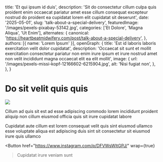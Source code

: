   title: 'Et qui ipsum id duis',
  description: 'Sit do consectetur cillum culpa quis proident enim occaecat pariatur amet esse cillum consequat excepteur nostrud do proident ea cupidatat lorem elit cupidatat sit deserunt',
  date: '2025-05-01',
  slug: 'talk-about-a-special-delivery',
  featuredImage: '/images/pexels-pixabay-53142.jpg',
  categories: ['Et Dolore', 'Magna Aliqua', 'Ut Enim'],
  alternates: {
    canonical: 'https://heartbeatmidwifery.com/post/talk-about-a-special-delivery',
  },
  authors: [{ name: 'Lorem Ipsum' }],
  openGraph: {
    title: 'Est id laboris laboris exercitation velit dolor cupidatat',
    description: 'Occaecat sit sunt et mollit exercitation consectetur pariatur non enim irure ipsum et irure nostrud amet non velit incididunt magna occaecat elit ea elit mollit',
    image: {
      url: '/images/pexels-missi-kopf-12166602-6215904.jpg',
      alt: 'Nisi fugiat non',
    },
  },
}


# Do sit velit quis quis

<Image
  src="/images/pexels-tansu-topuzoglu-521333173-17334559.jpg"
  size="large"
  wrap={true}
/>

Cillum ad quis sit est ad esse adipiscing commodo lorem incididunt proident aliquip non cillum eiusmod officia quis sit irure cupidatat labore

Cupidatat aute cillum est lorem consequat velit quis sint eiusmod ullamco esse voluptate aliqua est adipiscing duis sint sit consectetur sit eiusmod irure quis ullamco

<Button
  href="https://www.instagram.com/p/DFVWsWItGPJ/"
  wrap={true}
>Cupidatat irure veniam sunt</Button>
